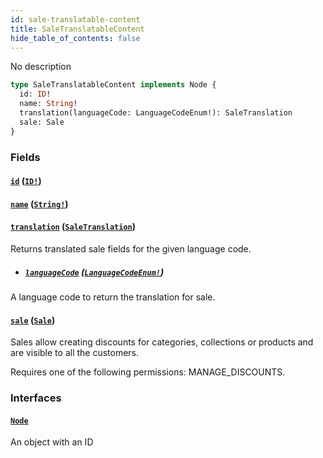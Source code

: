 ```yaml
---
id: sale-translatable-content
title: SaleTranslatableContent
hide_table_of_contents: false
---
```


No description

```graphql
type SaleTranslatableContent implements Node {
  id: ID!
  name: String!
  translation(languageCode: LanguageCodeEnum!): SaleTranslation
  sale: Sale
}
```

### Fields

#### [`id`](#) ([`ID!`](../../../developer/api-reference/scalars/id))

#### [`name`](#) ([`String!`](../../../developer/api-reference/scalars/string))

#### [`translation`](#) ([`SaleTranslation`](../../../developer/api-reference/objects/sale-translation))

Returns translated sale fields for the given language code.

- ##### [`languageCode`](#) ([`LanguageCodeEnum!`](../../../developer/api-reference/enums/language-code-enum))

A language code to return the translation for sale.

#### [`sale`](#) ([`Sale`](../../../developer/api-reference/objects/sale))

Sales allow creating discounts for categories, collections or products and are visible to all the customers.

Requires one of the following permissions: MANAGE_DISCOUNTS.

### Interfaces

#### [`Node`](../../../developer/api-reference/interfaces/node)

An object with an ID

